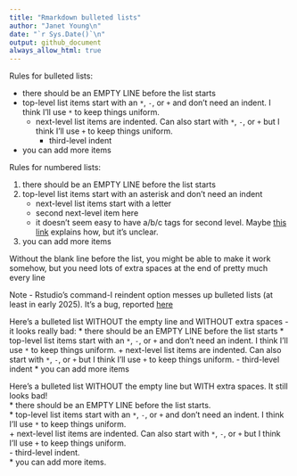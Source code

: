 ```yaml
---
title: "Rmarkdown bulleted lists"
author: "Janet Young\n"
date: "`r Sys.Date()`\n"
output: github_document
always_allow_html: true
---
```



Rules for bulleted lists:

* there should be an EMPTY LINE before the list starts
* top-level list items start with an `*`, `-`, or `+` and don't need an indent. I think I'll use `*` to keep things uniform.
  + next-level list items are indented. Can also start with `*`, `-`, or `+` but I think I'll use `+` to keep things uniform.
    - third-level indent
* you can add more items


Rules for numbered lists:

1. there should be an EMPTY LINE before the list starts
1. top-level list items start with an asterisk and don't need an indent
    - next-level list items start with a letter
    - second next-level item here
    - it doesn't seem easy to have a/b/c tags for second level. Maybe [this link](https://pandoc.org/MANUAL.html#ordered-lists) explains how, but it's unclear.
1. you can add more items


Without the blank line before the list, you might be able to make it work somehow, but you need lots of extra spaces at the end of pretty much every line


Note - Rstudio's command-I reindent option messes up bulleted lists (at least in early 2025). It's a bug, reported [here](https://github.com/rstudio/rstudio/issues/13211)

Here's a bulleted list WITHOUT the empty line and WITHOUT extra spaces - it looks really bad:
* there should be an EMPTY LINE before the list starts
* top-level list items start with an `*`, `-`, or `+` and don't need an indent. I think I'll use `*` to keep things uniform.
  + next-level list items are indented. Can also start with `*`, `-`, or `+` but I think I'll use `+` to keep things uniform.
    - third-level indent
* you can add more items


Here's a bulleted list WITHOUT the empty line but WITH extra spaces. It still looks bad!    
* there should be an EMPTY LINE before the list starts.   
* top-level list items start with an `*`, `-`, or `+` and don't need an indent. I think I'll use `*` to keep things uniform.    
  + next-level list items are indented. Can also start with `*`, `-`, or `+` but I think I'll use `+` to keep things uniform.    
    - third-level indent.   
* you can add more items.   

